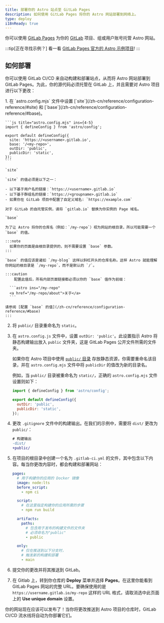 ```yaml
---
title: 部署你的 Astro 站点至 GitLab Pages
description: 如何使用 GitLab Pages 将你的 Astro 网站部署到网络上。
type: deploy
i18nReady: true
---
```


你可以使用 [GitLab Pages](https://docs.gitlab.com/ee/user/project/pages/) 为你的 [GitLab](https://about.gitlab.com/) 项目、组或用户账号托管 Astro 网站。

:::tip[正在寻找示例？]
看一看 [GitLab Pages 官方的 Astro 示例项目](https://gitlab.com/pages/astro)!
:::

## 如何部署

你可以使用 GitLab CI/CD 来自动构建和部署站点，从而将 Astro 网站部署到 GitLab Pages。为此，你的源代码必须托管在 GitLab 上，并且需要对 Astro 项目进行以下更改：

<Steps>
1. 在 `astro.config.mjs` 文件中设置 [`site`](/zh-cn/reference/configuration-reference/#site) 和 [`base`](/zh-cn/reference/configuration-reference/#base)。

    ```js title="astro.config.mjs" ins={4-5}
    import { defineConfig } from 'astro/config';

    export default defineConfig({
      site: 'https://<username>.gitlab.io',
      base: '/<my-repo>',
      outDir: 'public',
      publicDir: 'static',
    });
    ```

    `site`

    `site` 的值必须是以下之一：

    - 以下基于用户名的链接：`https://<username>.gitlab.io`
    - 以下基于群组名的链接：`https://<groupname>.gitlab.io`
    - 如果你在 GitLab 项目中配置了自定义域名: `https://example.com`

    对于 GitLab 的自托管实例，请将 `gitlab.io` 替换为你实例的 Page 域名。

    `base`

    为了让 Astro 将你的仓库名（例如：`/my-repo`）视为网站的根目录，所以可能需要一个 `base` 的值。

    :::note
      如果你的页面是由根目录提供的，则不需要设置 `base` 参数。
    :::

    `base` 的值应该是诸如 `/my-blog` 这样以斜杠开头的仓库名称。这样 Astro 就能理解你网站的根目录是 `/my-repo`，而不是默认的 `/`。

    :::caution
        配置此值后，所有内部页面链接都必须以你的 `base` 值作为前缀：

      ```astro ins="/my-repo"
      <a href="/my-repo/about">关于</a>
      ```

    请参阅 [配置 `base` 的值](/zh-cn/reference/configuration-reference/#base)
    :::


2. 将 `public/` 目录重命名为 `static`。

3. 在 `astro.config.js` 文件中，设置 `outDir: 'public'`。此设置指示 Astro 将静态构建输出放入 `public` 文件夹，这是 GitLab Pages 公开文件所需的文件夹。

   如果你在 Astro 项目中使用 [`public/` 目录](/zh-cn/basics/project-structure/#public) 存放静态资源，你需要重命名该目录，并在 `astro.config.mjs` 文件中将 `publicDir` 的值改为新的目录名。

   例如，当 `public/` 目录被重命名为 `static/`，正确的 `astro.config.mjs` 文件设置则如下：

   ```js title="astro.config.mjs" ins={4-5}
   import { defineConfig } from 'astro/config';

   export default defineConfig({
     outDir: 'public',
     publicDir: 'static',
   });
   ```

4. 更改 `.gitignore` 文件中的构建输出。在我们的示例中，需要将 `dist/` 更改为 `public/`：

    ```diff  title=".gitignore"
    # 构建输出
    -dist/
    +public/
    ```

5. 在项目的根目录中创建一个名为 `.gitlab-ci.yml` 的文件，其中包含以下内容。每当你更改内容时，都会构建和部署网站：

    ```yaml title=".gitlab-ci.yml"
    pages:
      # 用于构建你的应用的 Docker 镜像
      image: node:lts
      before_script:
        - npm ci

      script:
        # 在这里指定构建你的应用所需的步骤
        - npm run build

      artifacts:
        paths:
          # 包含用于发布的构建文件的文件夹
          # 必须命名为"public"
          - public

      only:
        # 仅在推送到以下分支时，
        # 触发新的构建和部署
        - main
    ```

6. 提交你的更改并将其推送到 GitLab。

7. 在 Gitlab 上，转到你仓库的 **Deploy** 菜单并选择 **Pages**。在这里你能看到 GitLab Pages 网站的完整 URL。要确保使用的是 `https://username.gitlab.io/my-repo` 这样的 URL 格式，请取消选中此页面上的 **Use unique domain** 设置。

</Steps>

你的网站现在应该可以发布了！当你将更改推送到 Astro 项目的仓库时，GitLab CI/CD 流水线将自动为你部署它们。
